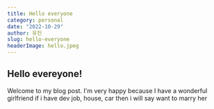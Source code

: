 ```yaml
---
title: Hello everyone
category: personal
date: "2022-10-29"
author: 유진
slug: hello-everyone
headerImage: hello.jpeg
---
```


## Hello evereyone!

Welcome to my blog post.
I'm very happy
because I have a wonderful girlfriend
if i have dev job, house, car
then i will say want to marry her
